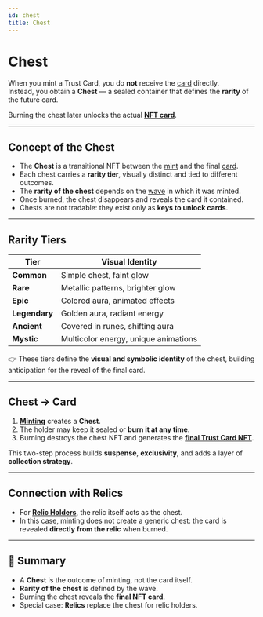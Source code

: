 ```yaml
---
id: chest
title: Chest
---
```


# Chest

When you mint a Trust Card, you do **not** receive the [card](./nft.mdx) directly.  
Instead, you obtain a **Chest** — a sealed container that defines the **rarity** of the future card.  

Burning the chest later unlocks the actual **[NFT card](./nft.mdx)**.

---

## Concept of the Chest

- The **Chest** is a transitional NFT between the [mint](./mint.mdx) and the final [card](./nft.mdx).  
- Each chest carries a **rarity tier**, visually distinct and tied to different outcomes.  
- The **rarity of the chest** depends on the [wave](./waves.mdx) in which it was minted.  
- Once burned, the chest disappears and reveals the card it contained.  
- Chests are not tradable: they exist only as **keys to unlock cards**.  

---

## Rarity Tiers

| Tier        | Visual Identity                        |
|-------------|----------------------------------------|
| **Common**   | Simple chest, faint glow               |
| **Rare**     | Metallic patterns, brighter glow       |
| **Epic**     | Colored aura, animated effects         |
| **Legendary**| Golden aura, radiant energy            |
| **Ancient**  | Covered in runes, shifting aura        |
| **Mystic**   | Multicolor energy, unique animations   |

👉 These tiers define the **visual and symbolic identity** of the chest, building anticipation for the reveal of the final card.  

---

## Chest → Card

1. **[Minting](./mint.mdx)** creates a **Chest**.  
2. The holder may keep it sealed or **burn it at any time**.  
3. Burning destroys the chest NFT and generates the **[final Trust Card NFT](./nft.mdx)**.  

This two-step process builds **suspense**, **exclusivity**, and adds a layer of **collection strategy**.  

---

## Connection with Relics

- For **[Relic Holders](./relic-holder.mdx)**, the relic itself acts as the chest.  
- In this case, minting does not create a generic chest: the card is revealed **directly from the relic** when burned.  

---

## 📌 Summary

- A **Chest** is the outcome of minting, not the card itself.  
- **Rarity of the chest** is defined by the wave.  
- Burning the chest reveals the **final NFT card**.  
- Special case: **Relics** replace the chest for relic holders.  
